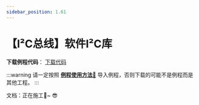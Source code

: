```yaml
---
sidebar_position: 1.61
---
```

# 【I²C总线】软件I²C库

**下载例程代码**： <a href="https://pan.baud-dance.com/d/%E6%B3%A2%E7%89%B9%E5%BE%8B%E5%8A%A8STM32%E4%BE%8B%E7%A8%8B/I2C_Soft.zip" class="source_download_button" target="_blank">下载代码</a> 

:::warning
请一定按照 <a href="/docs/stm32/example/HowToImportExample" target="_blank">**例程使用方法🔗**</a> 导入例程，否则下载的可能不是例程而是其他工程。
:::

文档：正在施工🚧~ 😎